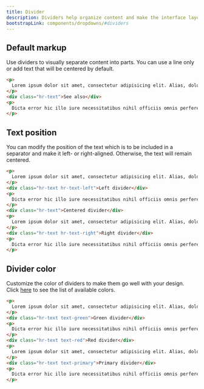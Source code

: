 ```yaml
---
title: Divider
description: Dividers help organize content and make the interface layout clear and uncluttered. Greater clarity adds up to better user experience and enhanced interaction with a website or app.
bootstrapLink: components/dropdowns/#dividers
---
```


## Default markup

Use dividers to visually separate content into parts. You can use a line only or add text that will be centered by default.

```html code example
<p>
  Lorem ipsum dolor sit amet, consectetur adipisicing elit. Alias, dolore dolores doloribus est ex.
</p>
<div class="hr-text">See also</div>
<p>
  Dicta error hic illo iure necessitatibus nihil officiis omnis perferendis, praesentium repellendus rerum, saepe sed, sit!
</p>
```

## Text position

You can modify the position of the text which is to be included in a separator and make it left- or right-aligned. Otherwise, the text will remain centered.

```html code example height="380px"
<p>
  Lorem ipsum dolor sit amet, consectetur adipisicing elit. Alias, dolore dolores doloribus est ex.
</p>
<div class="hr-text hr-text-left">Left divider</div>
<p>
  Dicta error hic illo iure necessitatibus nihil officiis omnis perferendis, praesentium repellendus rerum, saepe sed, sit!
</p>
<div class="hr-text">Centered divider</div>
<p>
  Lorem ipsum dolor sit amet, consectetur adipisicing elit. Alias, dolore dolores doloribus est ex.
</p>
<div class="hr-text hr-text-right">Right divider</div>
<p>
  Dicta error hic illo iure necessitatibus nihil officiis omnis perferendis, praesentium repellendus rerum, saepe sed, sit!
</p>
```

## Divider color

Customize the color of dividers to make them go well with your design. Click [here](colors) to see the list of available colors.

```html code example height="380px"
<p>
  Lorem ipsum dolor sit amet, consectetur adipisicing elit. Alias, dolore dolores doloribus est ex.
</p>
<div class="hr-text text-green">Green divider</div>
<p>
  Dicta error hic illo iure necessitatibus nihil officiis omnis perferendis, praesentium repellendus rerum, saepe sed, sit!
</p>
<div class="hr-text text-red">Red divider</div>
<p>
  Lorem ipsum dolor sit amet, consectetur adipisicing elit. Alias, dolore dolores doloribus est ex.
</p>
<div class="hr-text text-primary">Primary divider</div>
<p>
  Dicta error hic illo iure necessitatibus nihil officiis omnis perferendis, praesentium repellendus rerum, saepe sed, sit!
</p>
```
